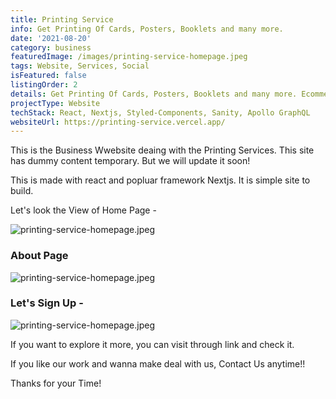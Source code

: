 ```yaml
---
title: Printing Service
info: Get Printing Of Cards, Posters, Booklets and many more.
date: '2021-08-20'
category: business
featuredImage: /images/printing-service-homepage.jpeg
tags: Website, Services, Social
isFeatured: false
listingOrder: 2
details: Get Printing Of Cards, Posters, Booklets and many more. Ecommerce system built in
projectType: Website
techStack: React, Nextjs, Styled-Components, Sanity, Apollo GraphQL
websiteUrl: https://printing-service.vercel.app/
---
```


This is the Business Wwebsite deaing with the Printing Services.
This site has dummy content temporary.
But we will update it soon!

This is made with react and popluar framework Nextjs.
It is simple site to build.

Let's look the View of Home Page -

![printing-service-homepage.jpeg](../images/printing-service-homepage.jpeg)

### About Page

![printing-service-homepage.jpeg](../images/printing-service-homepage.jpeg)

### Let's Sign Up -

![printing-service-homepage.jpeg](../images/printing-service-homepage.jpeg)

If you want to explore it more, you can visit through link and check it.

If you like our work and wanna make deal with us, Contact Us anytime!!

Thanks for your Time!
